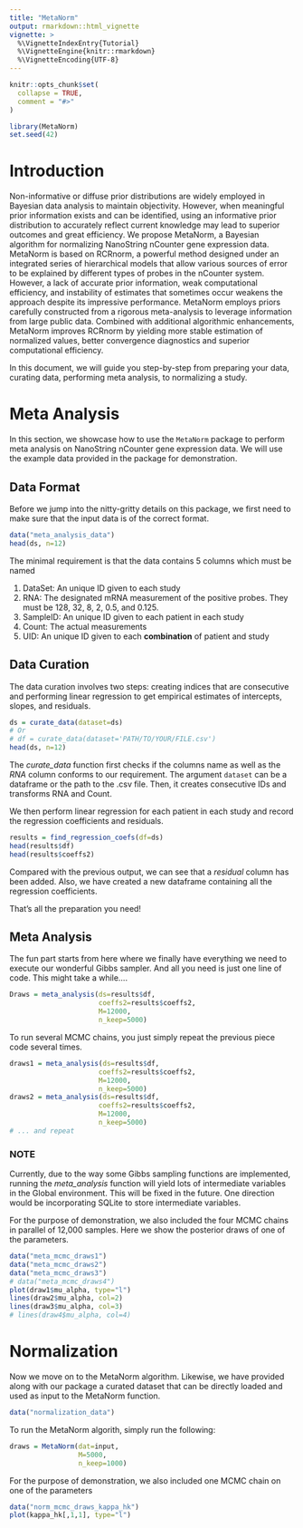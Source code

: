 ```yaml
---
title: "MetaNorm"
output: rmarkdown::html_vignette
vignette: >
  %\VignetteIndexEntry{Tutorial}
  %\VignetteEngine{knitr::rmarkdown}
  %\VignetteEncoding{UTF-8}
---
```


```r
knitr::opts_chunk$set(
  collapse = TRUE,
  comment = "#>"
)
```

```r
library(MetaNorm)
set.seed(42)
```
# Introduction
Non-informative or diffuse prior distributions are widely employed in Bayesian data analysis to maintain objectivity. However, when meaningful prior information exists and can be identified, using an informative prior distribution to accurately reflect current knowledge may lead to superior outcomes and great efficiency. We propose MetaNorm, a Bayesian algorithm for normalizing NanoString nCounter gene expression data. MetaNorm is based on RCRnorm, a powerful method designed under an integrated series of hierarchical models that allow various sources of error to be explained by different types of probes in the nCounter system. However, a lack of accurate prior information, weak computational efficiency, and instability of estimates that sometimes occur weakens the approach despite its impressive performance. MetaNorm employs priors carefully constructed from a rigorous meta-analysis to leverage information from large public data. Combined with additional algorithmic enhancements, MetaNorm improves RCRnorm by yielding more stable estimation of normalized values, better convergence diagnostics and superior computational efficiency.

In this document, we will guide you step-by-step from preparing your data, curating data, performing meta analysis, to normalizing a study. 

# Meta Analysis 
In this section, we showcase how to use the `MetaNorm` package
to perform meta analysis on NanoString nCounter gene expression data. We will use the example data provided in the package for demonstration. 

## Data Format 
Before we jump into the nitty-gritty details on this package, we first need to make sure that the input data is of the correct format. 
```r
data("meta_analysis_data")
head(ds, n=12)
```
The minimal requirement is that the data contains 5 columns which must be named 

1. DataSet: An unique ID given to each study
2. RNA: The designated mRNA measurement of the positive probes. They must be 128, 32, 8, 2, 0.5, and 0.125. 
3. SampleID: An unique ID given to each patient in each study 
4. Count: The actual measurements 
5. UID: An unique ID given to each **combination** of patient and study

## Data Curation
The data curation involves two steps: creating indices that are consecutive and performing linear regression to get empirical estimates of intercepts, slopes, and residuals. 
```r
ds = curate_data(dataset=ds)
# Or
# df = curate_data(dataset='PATH/TO/YOUR/FILE.csv')
head(ds, n=12)
```
The *curate_data* function first checks if the columns name as well as the *RNA* column conforms to our requirement. The argument `dataset` can be a dataframe or the path to the .csv file. Then, it creates consecutive IDs and transforms RNA and Count. 

We then perform linear regression for each patient in each study and record the regression coefficients and residuals. 
```r
results = find_regression_coefs(df=ds)
head(results$df)
head(results$coeffs2)
```
Compared with the previous output, we can see that a *residual* column has been added. Also, we have created a new dataframe containing all the regression coefficients. 

That's all the preparation you need!

## Meta Analysis 
The fun part starts from here where we finally have everything we need to execute our wonderful Gibbs sampler. And all you need is just one line of code. This might take a while....
```r
Draws = meta_analysis(ds=results$df,
                      coeffs2=results$coeffs2,
                      M=12000,
                      n_keep=5000)

```
To run several MCMC chains, you just simply repeat the previous piece code several times. 
```r
draws1 = meta_analysis(ds=results$df,
                      coeffs2=results$coeffs2,
                      M=12000,
                      n_keep=5000)
draws2 = meta_analysis(ds=results$df,
                      coeffs2=results$coeffs2,
                      M=12000,
                      n_keep=5000)
# ... and repeat
```
### NOTE
Currently, due to the way some Gibbs sampling functions are implemented, running the *meta_analysis* function will yield lots of intermediate variables in the Global environment. This will be fixed in the future. One direction would be incorporating SQLite to store intermediate variables. 

For the purpose of demonstration, we also included the four MCMC chains in parallel of 12,000 samples. Here we show the posterior draws of one of the parameters. 
```r
data("meta_mcmc_draws1")
data("meta_mcmc_draws2")
data("meta_mcmc_draws3")
# data("meta_mcmc_draws4")
plot(draw1$mu_alpha, type="l")
lines(draw2$mu_alpha, col=2)
lines(draw3$mu_alpha, col=3)
# lines(draw4$mu_alpha, col=4)
```

# Normalization 
Now we move on to the MetaNorm algorithm. Likewise, we have provided along with our package a curated dataset that can be directly loaded and used as input to the MetaNorm function. 
```r
data("normalization_data")
```
To run the MetaNorm algorith, simply run the following: 
```r
draws = MetaNorm(dat=input,
                 M=5000,
                 n_keep=1000)

```

For the purpose of demonstration, we also included one MCMC chain on one of the parameters

```r
data("norm_mcmc_draws_kappa_hk")
plot(kappa_hk[,1,1], type="l")
```


